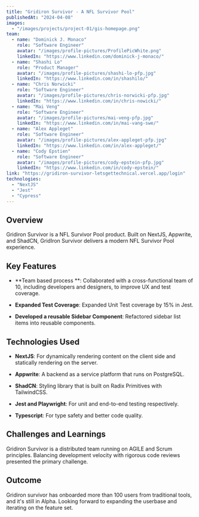 ```yaml
---
title: "Gridiron Survivor - A NFL Survivor Pool"
publishedAt: "2024-04-08"
images:
  - "/images/projects/project-01/gis-homepage.png"
team:
  - name: "Dominick J. Monaco"
    role: "Software Engineer"
    avatar: "/images/profile-pictures/ProfilePicWhite.png"
    linkedIn: "https://www.linkedin.com/dominick-j-monaco/"
  - name: "Shashi Lo"
    role: "Product Manager"
    avatar: "/images/profile-pictures/shashi-lo-pfp.jpg"
    linkedIn: "https://www.linkedin.com/in/shashilo/"
  - name: "Chris Norwicki"
    role: "Software Engineer"
    avatar: "/images/profile-pictures/chris-norwicki-pfp.jpg"
    linkedIn: "https://www.linkedin.com/in/chris-nowicki/"
  - name: "Mai Veng"
    role: "Software Engineer"
    avatar: "/images/profile-pictures/mai-veng-pfp.jpg"
    linkedIn: "https://www.linkedin.com/in/mai-vang-swe/"
  - name: "Alex Appleget"
    role: "Software Engineer"
    avatar: "/images/profile-pictures/alex-appleget-pfp.jpg"
    linkedIn: "https://www.linkedin.com/in/alex-appleget/"
  - name: "Cody Epstien"
    role: "Software Engineer"
    avatar: "/images/profile-pictures/cody-epstein-pfp.jpg"
    linkedIn: "https://www.linkedin.com/in/cody-epstein/"
link: "https://gridiron-survivor-letsgettechnical.vercel.app/login"
technologies:
  - "NextJS"
  - "Jest"
  - "Cypress"
---
```


## Overview

Gridiron Survivor is a NFL Survivor Pool product. Built on NextJS, Appwrite, and ShadCN, GridIron Survivor delivers a modern NFL Survivor Pool experience.

## Key Features

- **Team based process **: Collaborated with a cross-functional team of 10, including developers and designers, to improve UX and test coverage.

- **Expanded Test Coverage**: Expanded Unit Test coverage by 15% in Jest.

- **Developed a reusable Sidebar Component**: Refactored sidebar list items into reusable components.

## Technologies Used

- **NextJS**: For dynamically rendering content on the client side and statically rendering on the server.

- **Appwrite**: A backend as a service platform that runs on PostgreSQL.

- **ShadCN**: Styling library that is built on Radix Primitives with TailwindCSS.

- **Jest and Playwright**: For unit and end-to-end testing respectively.

- **Typescript**: For type safety and better code quality.

## Challenges and Learnings

Gridiron Survivor is a distributed team running on AGILE and Scrum principles. Balancing development velocity with rigorous code reviews presented the primary challenge.

## Outcome

Gridiron survivor has onboarded more than 100 users from traditional tools, and it's still in Alpha. Looking forward to expanding the userbase and iterating on the feature set.
